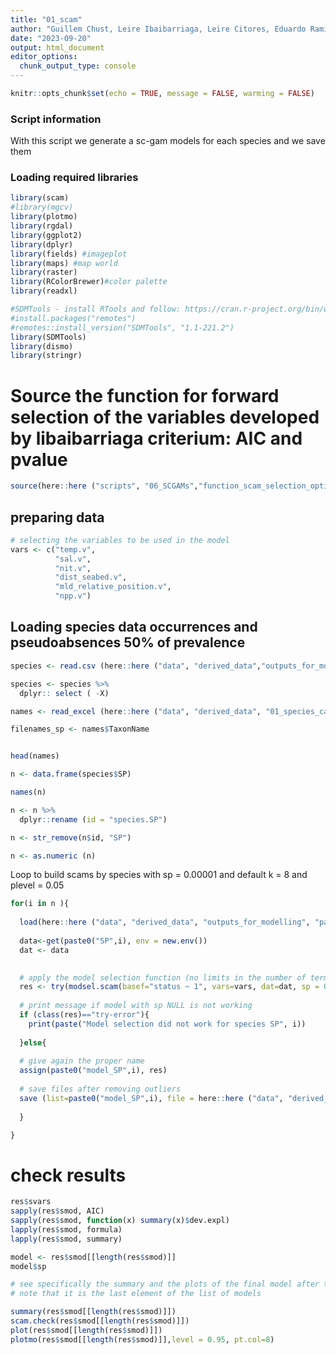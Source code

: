 ```yaml
---
title: "01_scam"
author: "Guillem Chust, Leire Ibaibarriaga, Leire Citores, Eduardo Ramirez-Romero & Mireia Valle"
date: "2023-09-20"
output: html_document
editor_options: 
  chunk_output_type: console
---
```


```r
knitr::opts_chunk$set(echo = TRUE, message = FALSE, warming = FALSE)
```

### Script information

With this script we generate a sc-gam models for each species and we save them

### Loading required libraries

```r
library(scam)
#library(mgcv)
library(plotmo)
library(rgdal)
library(ggplot2)
library(dplyr)
library(fields) #imageplot
library(maps) #map world
library(raster)
library(RColorBrewer)#color palette
library(readxl)

#SDMTools - install RTools and follow: https://cran.r-project.org/bin/windows/Rtools/
#install.packages("remotes")
#remotes::install_version("SDMTools", "1.1-221.2")
library(SDMTools)
library(dismo)
library(stringr)
```

# Source the function for forward selection of the variables developed by libaibarriaga criterium: AIC and pvalue

```r
source(here::here ("scripts", "06_SCGAMs","function_scam_selection_optimized.R"))
```
## preparing data
```r
# selecting the variables to be used in the model
vars <- c("temp.v",
          "sal.v",
          "nit.v",
          "dist_seabed.v",
          "mld_relative_position.v",
          "npp.v")
```

## Loading species data occurrences and pseudoabsences 50% of prevalence
```r
species <- read.csv (here::here ("data", "derived_data","outputs_for_modelling", "species_for_modelling.csv"),  sep = ",")

species <- species %>% 
  dplyr:: select ( -X) 

names <- read_excel (here::here ("data", "derived_data", "01_species_catches", "fish_and_tuna_long_list_75_Atlantic.xlsx"))

filenames_sp <- names$TaxonName


head(names)

n <- data.frame(species$SP)

names(n)

n <- n %>% 
  dplyr::rename (id = "species.SP")

n <- str_remove(n$id, "SP")

n <- as.numeric (n)

```

Loop to build scams by species with sp = 0.00001 and default k = 8 and plevel  = 0.05
```r
for(i in n ){
  
  load(here::here ("data", "derived_data", "outputs_for_modelling", "pa_environment", paste0("SP",i,".Rdata")))
  
  data<-get(paste0("SP",i), env = new.env())
  dat <- data

  
  # apply the model selection function (no limits in the number of terms)
  res <- try(modsel.scam(basef="status ~ 1", vars=vars, dat=dat, sp = 0.00001), silent=T) # by default aic.tol=2
  
  # print message if model with sp NULL is not working 
  if (class(res)=="try-error"){
    print(paste("Model selection did not work for species SP", i))
    
  }else{
  
  # give again the proper name
  assign(paste0("model_SP",i), res)
  
  # save files after removing outliers
  save (list=paste0("model_SP",i), file = here::here ("data", "derived_data" , "models_sp00001", paste0("model_SP",i, ".RData")))
  
  }

}
```

# check results
```r
res$svars
sapply(res$smod, AIC)
sapply(res$smod, function(x) summary(x)$dev.expl)
lapply(res$smod, formula)
lapply(res$smod, summary)

model <- res$smod[[length(res$smod)]]
model$sp

# see specifically the summary and the plots of the final model after the selection
# note that it is the last element of the list of models

summary(res$smod[[length(res$smod)]])
scam.check(res$smod[[length(res$smod)]])
plot(res$smod[[length(res$smod)]])
plotmo(res$smod[[length(res$smod)]],level = 0.95, pt.col=8)

```


